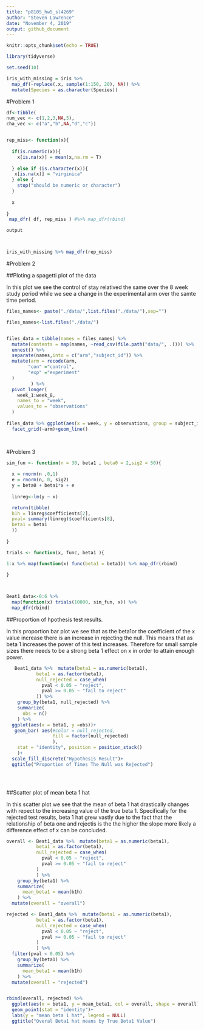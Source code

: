 ```yaml
---
title: "p8105_hw5_sl4269"
author: "Steven Lawrence"
date: "November 4, 2019"
output: github_document
---
```


```r
knitr::opts_chunk$set(echo = TRUE)
```

```r
library(tidyverse)

set.seed(10)

iris_with_missing = iris %>% 
  map_df(~replace(.x, sample(1:150, 20), NA)) %>%
  mutate(Species = as.character(Species))


```
#Problem 1

```r

df<-tibble(
num_vec <- c(1,2,3,NA,5),
cha_vec <- c("a","b",NA,"d","c"))


rep_miss<- function(x){
  
  if(is.numeric(x)){
    x[is.na(x)] = mean(x,na.rm = T)
  
  } else if (is.character(x)){
   x[is.na(x)] = "virginica"
  } else {
    stop("should be numeric or character")
  }
  
  x
  
}
 map_dfr( df, rep_miss ) #%>% map_dfr(rbind)

output




```

```r
iris_with_missing %>% map_dfr(rep_miss)


```

#Problem 2

##Ploting a spagetti plot of the data

In this plot we see the control of stay relatived the same over the 8 week study period while we see a change in the experimental arm over the samte time period. 

```r

files_names<- paste("./data/",list.files("./data/"),sep="")

files_names<-list.files("./data/")


files_data = tibble(names = files_names) %>% 
  mutate(contents = map(names, ~read_csv(file.path("data/", .)))) %>% 
  unnest() %>% 
  separate(names,into = c("arm","subject_id")) %>%
  mutate(arm = recode(arm,
        "con" ="control",
        "exp" ="experiment"
  )
         ) %>% 
  pivot_longer(
    week_1:week_8,
    names_to = "week",
    values_to = "observations"
  ) 
  
files_data %>% ggplot(aes(x = week, y = observations, group = subject_id, col = subject_id))+geom_point() +
  facet_grid(~arm)+geom_line()
  
  
```


#Problem 3

```r

sim_fun <- function(n = 30, beta1 , beta0 = 2,sig2 = 50){

  x = rnorm(n ,0,1)
  e = rnorm(n, 0, sig2)
  y = beta0 + beta1*x + e
  
  linreg<-lm(y ~ x)

  return(tibble(
  b1h = linreg$coefficients[2],
  pval= summary(linreg)$coefficients[8],
  beta1 = beta1
  ))
  
}

trials <- function(x, func, beta1 ){

1:x %>% map(function(x) func(beta1 = beta1)) %>% map_dfr(rbind) 
  
}



Beat1_data<-0:6 %>% 
  map(function(x) trials(10000, sim_fun, x)) %>% 
  map_dfr(rbind)

```

##Proportion of hpothesis test results.

In this proportion bar plot we see that as the beta1or the coefficient of the x value increase there is an increase in rejecting the null.  This means that as beta 1 increases the power of this test increases.  Therefore for small sample sizes there needs to be a strong beta 1 effect on x in order to attain enough power.

```r
   

   Beat1_data %>%  mutate(beta1 = as.numeric(beta1),
           beta1 = as.factor(beta1),
           null_rejected = case_when(
             pval < 0.05 ~ "reject",
             pval >= 0.05 ~ "fail to reject"
           )) %>% 
    group_by(beta1, null_rejected) %>% 
    summarize(
      obs = n()
    ) %>% 
  ggplot(aes(x = beta1, y =obs))+ 
   geom_bar( aes(#color = null_rejected, 
                 fill = factor(null_rejected)
                 ),
    stat = "identity", position = position_stack()
    )+
  scale_fill_discrete("Hypothesis Result")+
  ggtitle("Proportion of Times The Null was Rejected")

  



```

##Scatter plot of mean beta 1 hat

In this scatter plot we see that the mean of beta 1 hat drastically changes with repect to the increasing value of the true beta 1.  Specifically for the rejected test results, beta 1 hat grew vastly due to the fact that the relationship of beta one and rejectis is the the higher the slope more likely a difference effect of x can be concluded. 
```r
overall <- Beat1_data %>%  mutate(beta1 = as.numeric(beta1),
           beta1 = as.factor(beta1),
           null_rejected = case_when(
             pval < 0.05 ~ "reject",
             pval >= 0.05 ~ "fail to reject"
           )
           ) %>% 
    group_by(beta1) %>% 
    summarize(
      mean_beta1 = mean(b1h)
    ) %>% 
  mutate(overall = "overall")

rejected <- Beat1_data %>%  mutate(beta1 = as.numeric(beta1),
           beta1 = as.factor(beta1),
           null_rejected = case_when(
             pval < 0.05 ~ "reject",
             pval >= 0.05 ~ "fail to reject"
           )
           ) %>% 
  filter(pval < 0.05) %>% 
    group_by(beta1) %>%
    summarize(
      mean_beta1 = mean(b1h)
    ) %>% 
  mutate(overall = "rejected")


rbind(overall, rejected) %>% 
  ggplot(aes(x = beta1, y = mean_beta1, col = overall, shape = overall))+
  geom_point(stat = "identity")+
  labs(y = "mean beta 1 hat", legend = NULL)
  ggtitle("Overal Beta1 hat means by True Beta1 Value")
  

```


